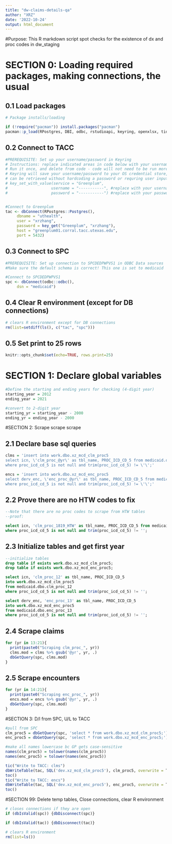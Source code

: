 ```yaml
---
title: "dw-claims-details-qa"
author: "XRZ"
date: '2022-10-24'
output: html_document
---
```


#Purpose:
This R markdown script spot checks for the existence of dx and proc codes in dw_staging

# SECTION 0: Loading required packages, making connections, the usual

## 0.1 Load packages
```r
# Package installs/loading 

if (!require("pacman")) install.packages("pacman")
pacman::p_load(RPostgres, DBI, odbc, rstudioapi, keyring, openxlsx, tidyverse, beepr, tictoc, here)

```

## 0.2 Connect to TACC
```r
#PREREQUISITE: Set up your username/password in Keyring
# Instructions: replace indicated areas in code below with your username/password for TACC server
# Run it once, and delete from code - code will not need to be run more than once per user per computer
# Keyring will save your username/password to your OS credential store, and the service/user/password combo
# can be retrieved without hardcoding a password or requring user input.
# key_set_with_value(service = "Greenplum", 
#                   username = "-----------", #replace with your username
#                   password = "-----------") #replace with your password


#Connect to Greenplum
tac <- dbConnect(RPostgres::Postgres(),
	 dbname = "uthealth",
	 user = "xrzhang",
	 password = key_get("Greenplum", "xrzhang"),
	 host = "greenplum01.corral.tacc.utexas.edu",
	 port = 5432)
```

## 0.3 Connect to SPC
```r
#PREREQUISITE: Set up connection to SPCDEDPWPVS1 in ODBC Data sources
#Make sure the default schema is correct! This one is set to medicaid

#Connect to SPCDEDPWPVS1
spc <- dbConnect(odbc::odbc(),
	 dsn = "medicaid")
```

## 0.4 Clear R environment (except for DB connections)
```r
# clears R environment except for DB connections
rm(list=setdiff(ls(), c("tac", "spc")))
```

## 0.5 Set print to 25 rows
```r
knitr::opts_chunk$set(echo=TRUE, rows.print=25)

```

# SECTION 1: Declare global variables
```r
#Define the starting and ending years for checking (4-digit year)
starting_year = 2012
ending_year = 2021

#convert to 2-digit year
starting_yr = starting_year - 2000
ending_yr = ending_year - 2000
```

#SECTION 2: Scrape scrape scrape

## 2.1 Declare base sql queries
```r

clms = 'insert into work.dbo.xz_mcd_clm_proc5
select icn, \'clm_proc_@yr\' as tbl_name, PROC_ICD_CD_5 from medicaid.dbo.clm_proc_@yr
where proc_icd_cd_5 is not null and trim(proc_icd_cd_5) != \'\';'

encs = 'insert into work.dbo.xz_mcd_enc_proc5
select derv_enc, \'enc_proc_@yr\' as tbl_name, PROC_ICD_CD_5 from medicaid.dbo.enc_proc_@yr
where proc_icd_cd_5 is not null and trim(proc_icd_cd_5) != \'\';'

```

## 2.2 Prove there are no HTW codes to fix
```sql
--Note that there are no proc codes to scrape from HTW tables
--proof:

select icn, 'clm_proc_1819_HTW' as tbl_name, PROC_ICD_CD_5 from medicaid.dbo.clm_proc_1819_HTW
where proc_icd_cd_5 is not null and trim(proc_icd_cd_5) != '';
```

## 2.3 Initialize tables and get first year
```sql
--initialize tables
drop table if exists work.dbo.xz_mcd_clm_proc5;
drop table if exists work.dbo.xz_mcd_enc_proc5;

select icn, 'clm_proc_12' as tbl_name, PROC_ICD_CD_5
into work.dbo.xz_mcd_clm_proc5
from medicaid.dbo.clm_proc_12
where proc_icd_cd_5 is not null and trim(proc_icd_cd_5) != '';

select derv_enc, 'enc_proc_13' as tbl_name, PROC_ICD_CD_5
into work.dbo.xz_mcd_enc_proc5
from medicaid.dbo.enc_proc_13
where proc_icd_cd_5 is not null and trim(proc_icd_cd_5) != '';

```

## 2.4 Scrape claims
```r
for (yr in 13:21){
  print(paste0("Scraping clm_proc_", yr))
  clms.mod = clms %>% gsub('@yr', yr, .)
  dbGetQuery(spc, clms.mod)
}
```

## 2.5 Scrape encounters

```r
for (yr in 14:21){
  print(paste0("Scraping enc_proc_", yr))
  encs.mod = encs %>% gsub('@yr', yr, .)
  dbGetQuery(spc, clms.mod)
}
```

#SECTION 3: D/l from SPC, U/L to TACC

```r

#pull from SPC
clm_proc5 = dbGetQuery(spc, 'select * from work.dbo.xz_mcd_clm_proc5;')
enc_proc5 = dbGetQuery(spc, 'select * from work.dbo.xz_mcd_enc_proc5;')

#make all names lowercase bc GP gets case-sensitive
names(clm_proc5) = tolower(names(clm_proc5))
names(enc_proc5) = tolower(names(enc_proc5))

tic("Write to TACC: clms")
dbWriteTable(tac, SQL('dev.xz_mcd_clm_proc5'), clm_proc5, overwrite = T)
toc()
tic("Write to TACC: encs")
dbWriteTable(tac, SQL('dev.xz_mcd_enc_proc5'), enc_proc5, overwrite = T)
toc()


```

#SECTION 99: Delete temp tables, Close connections, clear R environment

```r
# closes connections if they are open
if (dbIsValid(spc)) {dbDisconnect(spc)}

if (dbIsValid(tac)) {dbDisconnect(tac)} 

```

```r
# clears R environment
rm(list=ls())
```
